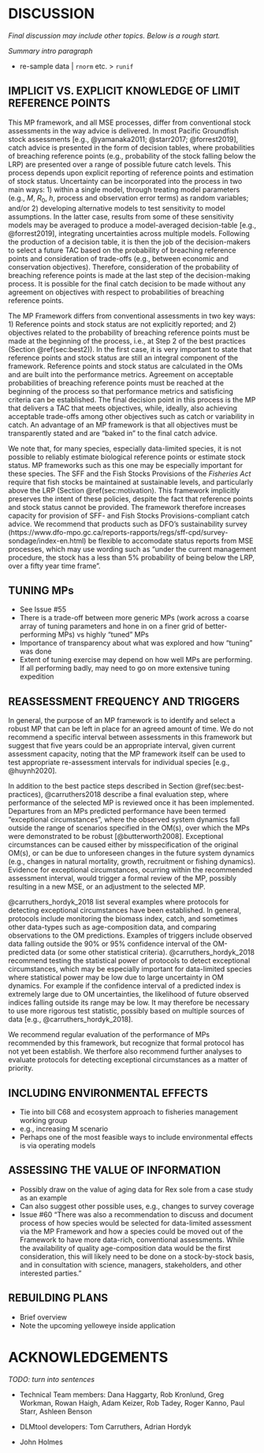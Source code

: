 # DISCUSSION

*Final discussion may include other topics. Below is a rough start.*

*Summary intro paragraph*

<!-- Sean -->

* re-sample data | `rnorm` etc. > `runif`

## IMPLICIT VS. EXPLICIT KNOWLEDGE OF LIMIT REFERENCE POINTS

This MP framework, and all MSE processes, differ from conventional stock assessments in the way advice is delivered.
In most Pacific Groundfish stock assessments [e.g., @yamanaka2011; @starr2017; @forrest2019], catch advice is presented in the form of decision tables, where probabilities of breaching reference points (e.g., probability of the stock falling below the LRP) are presented over a range of possible future catch levels. 
This process depends upon explicit reporting of reference points and estimation of stock status.
Uncertainty can be incorporated into the process in two main ways: 1) within a single model, through treating model parameters (e.g., $M$, $R_0$, $h$, process and observation error terms) as random variables; and/or 2) developing alternative models to test sensitivity to model assumptions.
In the latter case, results from some of these sensitivity models may be averaged to produce a model-averaged decision-table [e.g., @forrest2019], integrating uncertainties across multiple models.
Following the production of a decision table, it is then the job of the decision-makers to select a future TAC based on the probability of breaching reference points and consideration of trade-offs (e.g.,  between economic and conservation objectives).
Therefore, consideration of the probability of breaching reference points is made at the last step of the decision-making process.
It is possible for the final catch decision to be made without any agreement on objectives with respect to probabilities of breaching reference points.

The MP Framework differs from conventional assessments in two key ways: 1) Reference points and stock status are not explicitly reported; and 2) objectives related to the probability of breaching reference points must be made at the beginning of the process, i.e., at Step 2 of the best practices (Section \@ref(sec:best2)). 
In the first case, it is very important to state that reference points and stock status are still an integral component of the framework. 
Reference points and stock status are calculated in the OMs and are built into the performance metrics.
Agreement on acceptable probabilities of breaching reference points must be reached at the beginning of the process so that performance metrics and satisficing criteria can be established. 
The final decision point in this process is the MP that delivers a TAC that meets objectives, while, ideally, also achieving acceptable trade-offs among other objectives such as catch or variability in catch. 
An advantage of an MP framework is that all objectives must be transparently stated and are "baked in" to the final catch advice.

We note that, for many species, especially data-limited species, it is not possible to reliably estimate biological reference points or estimate stock status. 
MP frameworks such as this one may be especially important for these species. 
The SFF and the Fish Stocks Provisions of the *Fisheries Act* require that fish stocks be maintained at sustainable levels, and particularly above the LRP (Section \@ref(sec:motivation). 
This framework implicitly preserves the intent of these policies, despite the fact that reference points and stock status cannot be provided.
The framework therefore increases capacity for provision of SFF- and Fish Stocks Provisions-compliant catch advice.
We recommend that products such as DFO's sustainability survey (https://www.dfo-mpo.gc.ca/reports-rapports/regs/sff-cpd/survey-sondage/index-en.html) be flexible to accomodate status reports from MSE processes, which may use wording such as "under the current management procedure, the stock has a less than 5% probability of being below the LRP, over a fifty year time frame".

## TUNING MPs
* See Issue #55
* There is a trade-off between more generic MPs (work across a coarse array of tuning parameters and hone in on a finer grid of better-performing MPs) vs highly "tuned" MPs
* Importance of transparency about what was explored and how "tuning" was done
* Extent of tuning exercise may depend on how well MPs are performing. If all performing badly, may need to go on more extensive tuning expedition

## REASSESSMENT FREQUENCY AND TRIGGERS

In general, the purpose of an MP framework is to identify and select a robust MP that can be left in place for an agreed amount of time.
We do not recommend a specific interval between assessments in this framework but suggest that five years could be an appropriate interval, given current assessment capacity, noting that the MP framework itself can be used to test appropriate re-assessment intervals for individual species [e.g., @huynh2020].

In addition to the best pactice steps described in Section \@ref(sec:best-practices), @carruthers2018 describe a final evaluation step, where performance of the selected MP is reviewed once it has been implemented.
Departures from an MPs predicted performance have been termed "exceptional circumstances", where the observed system dynamics fall outside the range of scenarios specified in the OM(s), over which the MPs were demonstrated to be robust [@butterworth2008].
Exceptional circumstances can  be caused either by misspecification of the original OM(s), or can be due to unforeseen changes in the future system dynamics (e.g., changes in natural mortality, growth, recruitment or fishing dynamics). 
Evidence for exceptional circumstances, ocurring within the recommended assessment interval, would trigger a formal review of the MP, possibly resulting in a new MSE, or an adjustment to the selected MP.

@carruthers_hordyk_2018 list several examples where protocols for detecting exceptional circumstances have been established. 
In general, protocols include monitoring the biomass index, catch, and sometimes other data-types such as age-composition data, and comparing observations to the OM predictions.
Examples of triggers include observed data falling outside the 90% or 95% confidence interval of the OM-predicted data (or some other statistical criteria).
@carruthers_hordyk_2018 recommend testing the statistical power of protocols to detect exceptional circumstances, which may be especially important for data-limited species where statistical power may be low due to large uncertainty in OM dynamics. 
For example if the confidence interval of a predicted index is extremely large due to OM uncertainties, the likelihood of future observed indices falling outside its range may be low. 
It may therefore be necessary to use more rigorous test statistic, possibly based on multiple sources of data [e.g., @carruthers_hordyk_2018].

<!--TODo: RF has asked Rob and Brendan for info on protocols for Sablefish-->

We recommend regular evaluation of the performance of MPs recommended by this framework, but recognize that formal protocol has not yet been establish. 
We therfore also recommend further analyses to evaluate protocols for detecting exceptional circumstances as a matter of priority.

## INCLUDING ENVIRONMENTAL EFFECTS
<!-- RF -->
* Tie into bill C68 and ecosystem approach to fisheries management working group
* e.g., increasing M scenario
* Perhaps one of the most feasible ways to include environmental effects is via operating models

## ASSESSING THE VALUE OF INFORMATION

* Possibly draw on the value of aging data for Rex sole from a case study as an example
* Can also suggest other possible uses, e.g., changes to survey coverage
* Issue #60 "There was also a recommendation to discuss and document process of how species would be selected for data-limited assessment via the MP Framework and how a species could be moved out of the Framework to have more data-rich, conventional assessments. While the availability of quality age-composition data would be the first consideration, this will likely need to be done on a stock-by-stock basis, and in consultation with science, managers, stakeholders, and other interested parties."

## REBUILDING PLANS

* Brief overview
* Note the upcoming yelloweye inside application

\clearpage

# ACKNOWLEDGEMENTS

*TODO: turn into sentences*

- Technical Team members: Dana Haggarty, Rob Kronlund, Greg Workman, Rowan Haigh, Adam Keizer, Rob Tadey, Roger Kanno, Paul Starr, Ashleen Benson

- DLMtool developers: Tom Carruthers, Adrian Hordyk

- John Holmes
